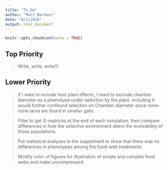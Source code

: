 ```yaml
---
title: "To_Do"
author: "Matt Barbour"
date: "8/1/2018"
output: html_document
---
```


```r
knitr::opts_chunk$set(echo = TRUE)
```

## Top Priority

> Write, write, write!!!

## Lower Priority

> if I want to include host plant effects, I need to exclude chamber diameter as a phenotype under selection by the plant. including it would further confound selection on Chamber diameter since none-none larva are found in smaller galls.

> Filter to get G-matrices at the end of each simulation, then compare differences in how the selective environment alters the evolvability of those populations.

> Put statistical analyses in the supplement to show that there was no differences in phenotypes among the food-web treatments.

> Modify color of figures for illustration of simple and complex food webs and make uncompressed.


